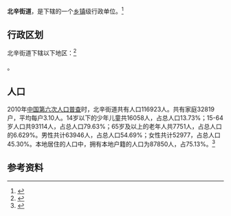 {{中国乡级行政区|37/04/81/003/000}}

'''北辛街道'''，是{{PRC admin/fullname|37/04/81/003/000|3}}下辖的一个[[乡镇|乡镇]]级行政单位。<ref>{{PRC admin/ref sgc|{{PRC admin/parent|37/04/81/003/000}}}}</ref>

== 行政区划 ==

北辛街道下辖以下地区：<ref>{{PRC admin/ref sgc|37/04/81/003/000}}</ref>

{{PRC admin/children|37/04/81/003/000}}。
== 人口 ==

2010年[[中国第六次人口普查|中国第六次人口普查]]时，北辛街道共有人口116923人。共有家庭32819户，平均每户3.10人。14岁以下的少年儿童共16058人，占总人口13.73%；15-64岁人口共93114人，占总人口79.63%；65岁及以上的老年人共7751人，占总人口的6.629%。男性共计63946人，占总人口54.69%；女性共计52977，占总人口45.30%。本地居住的人口中，拥有本地户籍的人口为87850人，占75.13%。<ref name="人口普查2010">{{cite web| url =http://www.yearbookchina.com/navipage-n2013030152000017.html| title =《中国2010年人口普查分乡、镇、街道资料》| author =中国国务院人口普查办公室、中国国家统计局人口就业统计司等| year =2010| website =统计年鉴分享平台| page =表15 山东省乡、镇、街道人口| format =收费| access-date =2018-07-19| archive-url =https://web.archive.org/web/20180719084356/http://www.yearbookchina.com/navipage-n2013030152000017.html| archive-date =2018-07-19| dead-url =yes}}</ref>

== 参考资料 ==

{{reflist}}

{{行政区划小作品}}
{{PRC admin/navcat|37/04/81/003/000}}